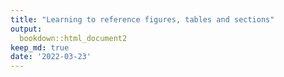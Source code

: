 ```yaml
---
title: "Learning to reference figures, tables and sections"
output: 
  bookdown::html_document2
keep_md: true
date: '2022-03-23'
---
```

